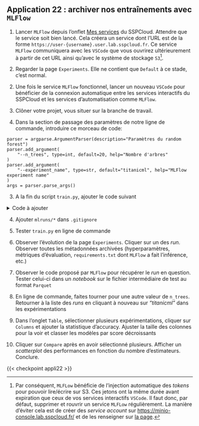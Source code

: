 ::: {.application}
## Application 22 : archiver nos entraînements avec `MLFlow`

1. Lancer `MLFlow` depuis l'onflet [Mes services](https://datalab.sspcloud.fr/catalog/automation) du SSPCloud.
Attendre que le service soit bien lancé.
Cela créera un service dont l'URL est de la forme `https://user-{username}.user.lab.sspcloud.fr`. Ce service `MLFlow` communiquera avec les `VSCode` que vous
ouvrirez ultérieurement à partir de cet URL ainsi qu'avec le système de stockage `S3`[^tokenMLFlow].

1. Regarder la page `Experiments`. Elle ne contient que `Default` à ce stade, c'est normal.

[^tokenMLFlow]: Par conséquent, `MLFLow` bénéficie de l'injection automatique des _tokens_
pour pouvoir lire/écrire sur S3. Ces jetons ont la même durée avant expiration que ceux
de vos services interactifs `VSCode`. Il faut donc, par défaut, supprimer et rouvrir un service `MLFLow`
régulièrement. La manière d'éviter cela
est de créer des _service account_ sur [https://minio-console.lab.sspcloud.fr/](https://minio-console.lab.sspcloud.fr/login)
et de les renseigner sur [la page](https://datalab.sspcloud.fr/project-settings/s3-configs).


2. Une fois le service `MLFlow` fonctionnel,
lancer un nouveau `VSCode` pour bénéficier de la connexion
automatique entre les services interactifs du SSPCloud et les services d'automatisation comme `MLFlow`.

1. Clôner votre projet, vous situer sur la branche de travail.

2. Dans la section de passage des paramètres de notre ligne de commande, introduire ce morceau de code:

```.python
parser = argparse.ArgumentParser(description="Paramètres du random forest")
parser.add_argument(
    "--n_trees", type=int, default=20, help="Nombre d'arbres"
)
parser.add_argument(
    "--experiment_name", type=str, default="titanicml", help="MLFlow experiment name"
)
args = parser.parse_args()
```

3. A la fin du script `train.py`, ajouter le code suivant

<details>
<summary>
Code à ajouter
</summary>

    ```.python
    # LOGGING IN MLFLOW -----------------

    mlflow_server = os.getenv("MLFLOW_TRACKING_URI")

    logger.info(f"Saving experiment in {mlflow_server}")

    mlflow.set_tracking_uri(mlflow_server)
    mlflow.set_experiment(args.experiment_name)


    input_data_mlflow = mlflow.data.from_pandas(
        TrainingData, source=data_path, name="Raw dataset"
    )
    training_data_mlflow = mlflow.data.from_pandas(
        pd.concat([X_train, y_train], axis=1), source=data_path, name="Training data"
    )


    with mlflow.start_run():

        # Log datasets
        mlflow.log_input(input_data_mlflow, context="raw")
        mlflow.log_input(training_data_mlflow, context="raw")

        # Log parameters
        mlflow.log_param("n_trees", n_trees)
        mlflow.log_param("max_depth", MAX_DEPTH)
        mlflow.log_param("max_features", MAX_FEATURES)

        # Log best hyperparameters from GridSearchCV
        best_params = pipe_cross_validation.best_params_
        for param, value in best_params.items():
            mlflow.log_param(param, value)

        # Log metrics
        mlflow.log_metric("accuracy", score)

        # Log confusion matrix as an artifact
        matrix_path = "confusion_matrix.txt"
        with open(matrix_path, "w") as f:
            f.write(str(matrix))
        mlflow.log_artifact(matrix_path)

        # Log model
        mlflow.sklearn.log_model(pipe, "model")
    ```

</details>

4. Ajouter `mlruns/*` dans `.gitignore`

2. Tester `train.py` en ligne de commande

3. Observer l'évolution de la page `Experiments`. Cliquer sur un des _run_.
Observer toutes les métadonnées archivées (hyperparamètres, métriques d'évaluation, `requirements.txt` dont `MLFlow` a fait l'inférence, etc.)

1. Observer le code proposé par `MLFlow` pour récupérer le _run_ en question. Tester celui-ci dans un _notebook_ sur le fichier intermédiaire de test au format `Parquet`

2.  En ligne de commande, faites tourner pour une autre valeur de `n_trees`.  Retourner à la liste des _runs_ en cliquant à nouveau sur _"titanicml"_ dans les expérimentations

3.  Dans l'onglet `Table`, sélectionner plusieurs expérimentations, cliquer sur `Columns` et ajouter la statistique d'accuracy. Ajuster la taille des colonnes pour la voir et classer les modèles par score décroissants

4.  Cliquer sur `Compare` après en avoir sélectionné plusieurs. Afficher un _scatterplot_ des performances
en fonction du nombre d'estimateurs. Conclure.

:::



{{< checkpoint appli22 >}}


